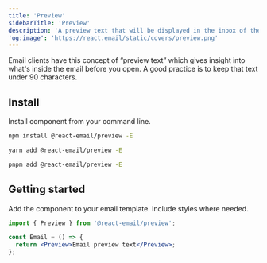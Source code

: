 ```yaml
---
title: 'Preview'
sidebarTitle: 'Preview'
description: 'A preview text that will be displayed in the inbox of the recipient.'
'og:image': 'https://react.email/static/covers/preview.png'
---
```


<Info>
  Email clients have this concept of “preview text” which gives insight into
  what's inside the email before you open. A good practice is to keep that text
  under 90 characters.
</Info>

## Install

Install component from your command line.

<CodeGroup>

```sh npm
npm install @react-email/preview -E
```

```sh yarn
yarn add @react-email/preview -E
```

```sh pnpm
pnpm add @react-email/preview -E
```

</CodeGroup>

## Getting started

Add the component to your email template. Include styles where needed.

```jsx
import { Preview } from '@react-email/preview';

const Email = () => {
  return <Preview>Email preview text</Preview>;
};
```

<Snippet file="support.mdx" />
